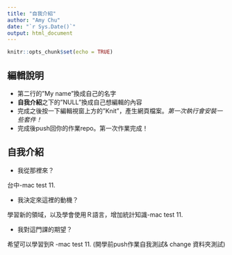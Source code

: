 ```yaml
---
title: "自我介紹"
author: "Amy Chu"
date: "`r Sys.Date()`"
output: html_document
---
```


```r
knitr::opts_chunk$set(echo = TRUE)
```

## 編輯說明

- 第二行的"My name"換成自己的名字
- **自我介紹**之下的"NULL"換成自己想編輯的內容
- 完成之後按一下編輯視窗上方的"Knit"，產生網頁檔案。*第一次執行會安裝一些套件！*
- 完成後push回你的作業repo。第一次作業完成！

## 自我介紹

- 我從那裡來？

台中-mac test 11.

- 我決定來這裡的動機？ 

學習新的領域，以及學會使用Ｒ語言，增加統計知識-mac test 11.

- 我對這門課的期望？

希望可以學習到R -mac test 11.
(開學前push作業自我測試& change 資料夾測試)

